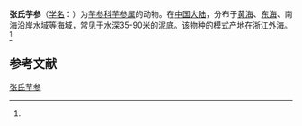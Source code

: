 {{Speciesbox
| name = 张氏芋参
| status = 
| status_system = 
| image = 
| genus = Molpadia
| species = changi
| authority = (Pawson et Liao, 1992)<ref name='id12727'>{{cite web| url =http://www.bioinfo.cn/db05/BjdwSpecies.php?action=view&id=12727| title =张氏芋参| work =《中国动物物种编目数据库》| publisher =中国科学院微生物研究所| author =中国科学院动物研究所| accessdate =2009-04-28| deadurl =yes| archiveurl =https://web.archive.org/web/20160305101920/http://www.bioinfo.cn/db05/BjdwSpecies.php?action=view&id=12727| archivedate =2016-03-05}}</ref>
}}

'''张氏芋参'''（[[学名|学名]]：{{lang|la|''Molpadia changi''}}）为[[芋参科|芋参科]][[芋参属|芋参属]]的动物。在[[中国大陆|中国大陆]]，分布于[[黄海|黄海]]、[[东海|东海]]、南海沿岸水域等海域，常见于水深35-90米的泥底。该物种的模式产地在浙江外海。<ref name='id12727'/>

== 参考文献 ==
{{reflist}}

{{Wikispecies|Molpadia changi}}
{{Taxonbar|from=Q2528866}}

[[Category:芋参属|张氏芋参]]


{{海参小作品}}